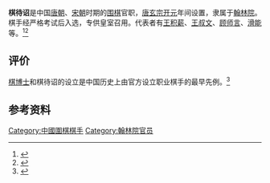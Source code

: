 '''棋待诏'''是中国[[唐朝|唐朝]]、[[宋朝|宋朝]]时期的[[围棋|围棋]]官职，[[唐玄宗|唐玄宗]][[开元|开元]]年间设置，隶属于[[翰林院|翰林院]]。棋手经严格考试后入选，专供皇室召用。代表者有[[王积薪|王积薪]]、[[王叔文|王叔文]]、[[顾师言|顾师言]]、[[滑能|滑能]]等。<ref>{{Cite book|title=中国娱乐大典|author=徐海荣主编; 徐吉军, 徐海胜, 沈建国副主编|publisher=华夏出版社|year=2000|isbn=|location=北京|pages=}}</ref><ref>{{Cite book|title=中国宫廷文化大辞典|author=何本方, 岳庆平, 朱诚如主编; 王冠英, 毛佩琦, 卢昌德等副主编|publisher=云南人民出版社|year=2006|isbn=|location=昆明|pages=}}</ref>

== 评价 ==
[[棋博士|棋博士]]和棋待诏的设立是中国历史上由官方设立职业棋手的最早先例。<ref>{{Cite web|title=唐代翰林院设有“棋待诏”一职|url=http://117.39.29.29/lszs/show-188487.html|accessdate=2020-12-05|work=西安市地方志办公室}}</ref>

== 参考资料 ==
{{reflist}}

[[Category:中國圍棋棋手|Category:中國圍棋棋手]]
[[Category:翰林院官员|Category:翰林院官员]]